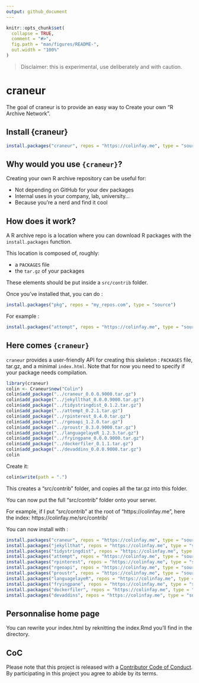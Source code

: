 ```yaml
---
output: github_document
---
```


<!-- README.md is generated from README.Rmd. Please edit that file -->

```r
knitr::opts_chunk$set(
  collapse = TRUE,
  comment = "#>",
  fig.path = "man/figures/README-",
  out.width = "100%"
)
```

> Disclaimer: this is experimental, use deliberately and with caution.

# craneur

The goal of craneur is to provide an easy way to Create your own "R Archive Network". 

## Install {craneur}

```r
install.packages("craneur", repos = "https://colinfay.me", type = "source")
```

## Why would you use `{craneur}`?

Creating your own R archive repository can be useful for: 

+ Not depending on GitHub for your dev packages 
+ Internal uses in your company, lab, university... 
+ Because you're a nerd and find it cool

## How does it work? 

A R archive repo is a location where you can download R packages with the `install.packages` function. 

This location is composed of, roughly: 

+ a `PACKAGES` file
+ the `tar.gz` of your packages

These elements should be put inside a `src/contrib` folder. 

Once you've installed that, you can do : 

```r
install.packages("pkg", repos = "my_repos.com", type = "source")
```

For example :

```r
install.packages("attempt", repos = "https://colinfay.me", type = "source")
```

## Here comes `{craneur}`

`craneur` provides a user-friendly API for creating this skeleton : `PACKAGES` file, tar.gz, and a minimal `index.html`. Note that for now you need to specify if your package needs compilation.

```r
library(craneur)
colin <- Craneur$new("Colin")
colin$add_package("../craneur_0.0.0.9000.tar.gz")
colin$add_package("../jekyllthat_0.0.0.9000.tar.gz")
colin$add_package("../tidystringdist_0.1.2.tar.gz")
colin$add_package("../attempt_0.2.1.tar.gz")
colin$add_package("../rpinterest_0.4.0.tar.gz")
colin$add_package("../rgeoapi_1.2.0.tar.gz")
colin$add_package("../proustr_0.3.0.9000.tar.gz")
colin$add_package("../languagelayeR_1.2.3.tar.gz")
colin$add_package("../fryingpane_0.0.0.9000.tar.gz")
colin$add_package("../dockerfiler_0.1.1.tar.gz")
colin$add_package("../devaddins_0.0.0.9000.tar.gz")
colin
```

Create it:

```r
colin$write(path = ".")
```

This creates a "src/contrib" folder, and copies all the tar.gz into this folder. 

You can now put the full "src/contrib" folder onto your server. 

For example, if I put "src/contrib" at the root of "https://colinfay.me", here the index: https://colinfay.me/src/contrib/ 

You can now install with : 

```r
install.packages("craneur", repos = "https://colinfay.me", type = "source")
install.packages("jekyllthat", repos = "https://colinfay.me", type = "source")
install.packages("tidystringdist", repos = "https://colinfay.me", type = "source")
install.packages("attempt", repos = "https://colinfay.me", type = "source")
install.packages("rpinterest", repos = "https://colinfay.me", type = "source")
install.packages("rgeoapi", repos = "https://colinfay.me", type = "source")
install.packages("proustr", repos = "https://colinfay.me", type = "source")
install.packages("languagelayeR", repos = "https://colinfay.me", type = "source")
install.packages("fryingpane", repos = "https://colinfay.me", type = "source")
install.packages("dockerfiler", repos = "https://colinfay.me", type = "source")
install.packages("devaddins", repos = "https://colinfay.me", type = "source")

```

## Personnalise home page

You can rewrite your index.html by reknitting the index.Rmd you'll find in the directory. 

## CoC

Please note that this project is released with a [Contributor Code of Conduct](CODE_OF_CONDUCT.md).
By participating in this project you agree to abide by its terms.
